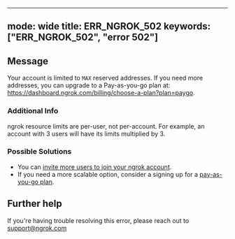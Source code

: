 
---
mode: wide
title: ERR_NGROK_502
keywords: ["ERR_NGROK_502", "error 502"]
---

## Message
Your account is limited to `MAX` reserved addresses. If you need more addresses, you can upgrade to a Pay-as-you-go plan at: https://dashboard.ngrok.com/billing/choose-a-plan?plan=paygo.



### Additional Info

ngrok resource limits are per-user, not per-account. For example, an account with 3 users will have its limits multiplied by 3.

### Possible Solutions

- You can [invite more users to join your ngrok account](/iam/users/#invitations).
- If you need a more scalable option, consider a signing up for a [pay-as-you-go plan](https://ngrok.com/pricing).


## Further help
If you're having trouble resolving this error, please reach out to [support@ngrok.com](mailto:support@ngrok.com?subject=Help%20with%20ERR_NGROK_502)

